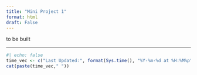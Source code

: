 ```yaml
---
title: "Mini Project 1"
format: html
draft: False
---
```


to be built

---

```r
#| echo: false
time_vec <- c("Last Updated:", format(Sys.time(), "%Y-%m-%d at %H:%M%p"))
cat(paste(time_vec," "))
```